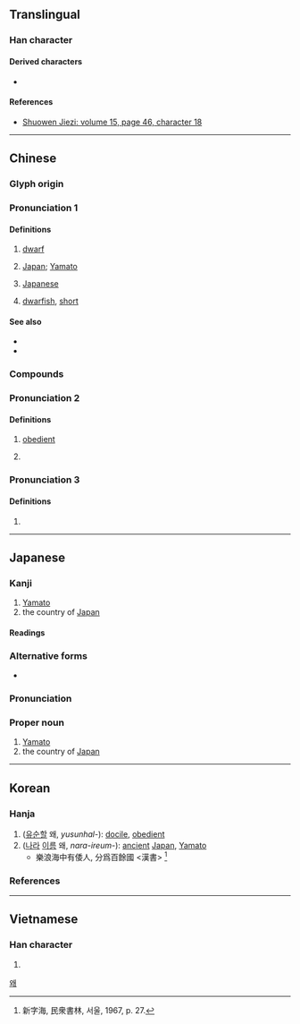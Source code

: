 {{character info/new}}
==Translingual==

===Han character===
{{Han char|rn=9|rad=人|as=08|sn=10|four=22244|canj=OHDV|ids=⿰亻委}}

====Derived characters====
* {{l|mul|[[䔀]], [[𬕥]]}}

====References====
{{Han ref|kx=0109.060|dkj=00796|dj=0232.040|hdz=10179.080|uh=502D}}
* [http://kanji.zinbun.kyoto-u.ac.jp/db-machine/toho/html/A0200003.html Shuowen Jiezi: volume 15, page 46, character 18]

----

==Chinese==
{{zh-forms}}

===Glyph origin===
{{Han etym}}

===Pronunciation 1===
{{zh-pron
|m=wō
|c=wo1
|h=pfs=
|md=
|mn=e
|w=2u
|ma=Zh-wo.ogg
|mc=2
|oc=1
|cat=n,a,pn
}}

====Definitions====
{{zh-hanzi}}

# [[dwarf]]
# {{lb|zh|historical|now|pejorative}} [[Japan]]; [[Yamato]]
# {{lb|zh|historical|now|pejorative}} [[Japanese]]
# [[dwarfish]], [[short]]

====See also====
* {{zh-l|大和}}
* {{zh-l|日本}}

===Compounds===
{{zh-der|倭刀|倭子|倭寇|倭瓜|倭遲|老倭瓜}}

===Pronunciation 2===
{{zh-pron
|m=wēi
|c=wai1,wai2
|mc=1
|oc=3
|cat=
}}

====Definitions====
{{zh-hanzi}}

# {{rfv-sense|zh}} {{lb|zh|archaic}} [[obedient]]
# {{zh-used in|倭遲|dot=,}} {{zh-alt-form|逶迤|[[winding]]; [[meandering]]|nocap=y}}

===Pronunciation 3===
{{zh-pron
|m=wǒ
|c=wo2
|mc=3
|oc=2
|cat=
}}

====Definitions====
{{zh-hanzi}}

# {{zh-only|倭墮髻|a hairstyle for women that was popular during the {{w|Han Dynasty}} in which the hair was gathered up in a lopsided bun}}

----

==Japanese==

===Kanji===
{{ja-kanji|grade=n|rs=人08}}

# [[Yamato]]
# the country of [[Japan]]

====Readings====
{{ja-readings
|goon=い<ゐ, わ
|kanon=い<ゐ, わ
|kun=やまと-, したが-う
}}

===Alternative forms===
* {{l|ja|大和}}

===Pronunciation===
{{ja-pron|yomi=k|やまと}}

===Proper noun===
{{ja-pos|やまと|proper}}

# [[Yamato]]
# the country of [[Japan]]

----

==Korean==

===Hanja===
{{ko-hanja|hangeul=[[위]], [[왜]]|mr=wi, wae|eumhun=왜나라|ehrv=wae nara|ehmr=wae nara}}

# ([[유순하다|유순할]] 왜, ''yusunhal-''): [[docile]], [[obedient]]
# ([[나라]] [[이름]] 왜, ''nara-ireum-''): [[ancient]] [[Japan]], [[Yamato]]
#* 樂浪海中有倭人, 分爲百餘國 &lt;漢書&gt; <ref>新字海, 民衆書林, 서울, 1967, p. 27.</ref>

===References===
<references/>

[[Category:Hanja readings|왜]]

----

==Vietnamese==

===Han character===
{{vi-hantu|[[uy]], [[oải]], [[nuỵ]], [[oa]]|rs=人08}}

# {{defn|lang=vi|sort=人08}}